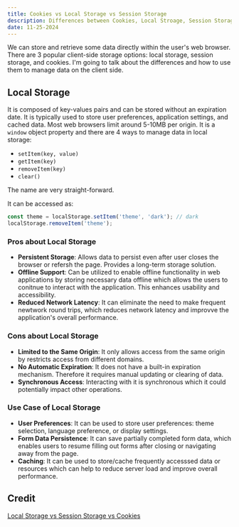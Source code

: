 ```yaml
---
title: Cookies vs Local Storage vs Session Storage
description: Differences between Cookies, Local Stroage, Session Storage and which one to choose!
date: 11-25-2024
---
```


We can store and retrieve some data directly within the user's web browser. There are 3 popular client-side storage options: local storage, session storage, and cookies.
I'm going to talk about the differences and how to use them to manage data on the client side.

## Local Storage

It is composed of key-values pairs and can be stored without an expiration date.
It is typically used to store user preferences, application settings, and cached data. Most web browsers limit around 5-10MB per origin.
It is a `window` object property and there are 4 ways to manage data in local storage:

- `setItem(key, value)`
- `getItem(key)`
- `removeItem(key)`
- `clear()`

The name are very straight-forward.

It can be accessed as:

```JavaScript title="localstorage.js"
const theme = localStorage.setItem('theme', 'dark'); // dark
localStorage.removeItem('theme');
```

### Pros about Local Storage

- **Persistent Storage**: Allows data to persist even after user closes the browser or refersh the page. Provides a long-term storage solution.
- **Offline Support**: Can be utilized to enable offline functionality in web applications by storing necessary data offline which allows the users to conitnue to interact with the application. This enhances usability and accessibility.
- **Reduced Network Latency**: It can eliminate the need to make frequent newtwork round trips, which reduces network latency and improvve the application's overall performance.

### Cons about Local Storage

- **Limited to the Same Origin**: It only allows access from the same origin by restricts access from different domains.
- **No Automatic Expiration**: It does not have a built-in expiration mechanism. Therefore it requires manual updating or clearing of data.
- **Synchronous Access**: Interacting with it is synchronous which it could potentially impact other operations.

### Use Case of Local Storage

- **User Preferences**: It can be used to store user preferences: theme selection, language preference, or display settings.
- **Form Data Persistence**: It can save partially completed form data, which enables users to resume filling out forms after closing or navigating away from the page.
- **Caching**: It can be used to store/cache frequently accesssed data or resources which can help to reduce server load and improve overall performance.

## Credit

[Local Storage vs Session Storage vs Cookies](https://medium.com/doku-insight/local-storage-vs-session-storage-vs-cookies-how-to-choose-and-best-practices-98bef85ea562)

